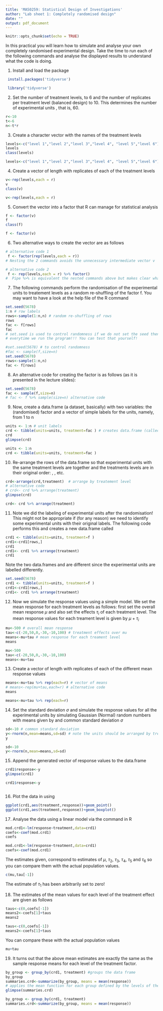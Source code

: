 ```yaml
---
title: 'MA50259: Statistical Design of Investigations'
author: "Lab sheet 1: Completely randomised design"
date: ""
output: pdf_document
---
```


```r
knitr::opts_chunk$set(echo = TRUE)
```

In this practical you will learn how to simulate and analyse your own completely randomised experimental design. Take the time to run each of the following commands and analyse the displayed results to understand what the code is doing.

1.  Install and load the \texttt{tidyverse} package

```r

 install.packages('tidyverse') 
```

```r
 library('tidyverse')
```

2.  Set the number of treatment levels, \texttt{t} to 6 and the number of replicates per treatment level \texttt{r} (balanced design) to 10. This determines the number of experimental units \texttt{n}, that is, 60.

```r
r<-10
t<-6
n<-t*r
```

3.  Create a character vector with the names of the treatment levels

```r
levels<-c("level 1","level 2","level 3","level 4", "level 5","level 6")
levels 
class(levels)
```

```r
levels<-c("level 1","level 2","level 3","level 4", "level 5","level 6")
```

4.  Create a vector of length \texttt{n} with \texttt{r} replicates of each of the \texttt{t} treatment levels

```r
v<-rep(levels,each = r)
v
class(v)

```

```r
v<-rep(levels,each = r)
```

5.  Convert the vector \texttt{v} into a factor that R can manage for statistical analysis

```r
f <- factor(v) 
f
class(f)
```

```r
f <- factor(v) 
```

6.  Two alternative ways to create the vector \texttt{f} are as follows

```r

# alternative code 1
 f <- factor(rep(levels,each = r))  
# Nesting the 2 commands avoids the unnecessary intermediate vector v

# alternative code 2
 f <- rep(levels,each = r) %>% factor() 
#  Pipe %>% is equivalent the nested commands above but makes clear what is evaluated first
```

7.  The following commands perform the randomisation of the experimental units to treatement levels as a random re-shuffling of the factor f. You may want to have a look at the help file of the R command \texttt{sample}

```r
set.seed(5678)
1:n # row labels
rows<-sample(1:n,n) # random re-shuffling of rows
rows
fac <- f[rows]
fac
# set.seed is used to control randomness if we do not set the seed then we obtain different results 
# everytime we run the program!!! You can test that yourself!
```

```r
#set.seed(5678) # to control randomness
#fac <- sample(f,size=n) 
set.seed(5678)
rows<-sample(1:n,n)
fac <- f[rows]
```

8.  An alternative code for creating the factor \texttt{fac} is as follows (as it is presented in the lecture slides):

```r
set.seed(5678)
fac <- sample(f,size=n) 
# fac <- f %>% sample(size=n) alternative code
```

9.  Now, create a data.frame (a dataset, basically) with two variables: the (randomised) factor \texttt{fac} and a vector of simple labels for the units, namely, from 1 to n

```r
units <- 1:n # unit labels
crd <- tibble(units=units, treatment=fac ) # creates data.frame (called tibble in the tidyverse)
crd
glimpse(crd)
```

```r
units <- 1:n 
crd <- tibble(units=units, treatment=fac ) 
```

10. Re-arrange the rows of the data.frame \texttt{crd} so that experimental units with the same treatment levels are together and the treatments levels are in their original order: \texttt{level 1}, \texttt{level 2}, etc.

```r
crd<-arrange(crd,treatment)  # arrange by treatement level
# alternative code 
# crd<- crd %>% arrange(treatment) 
glimpse(crd)
```

```r
crd<- crd %>% arrange(treatment)
```

11. Note we did the labeling of experimental units after the randomisation! This might not be appropriate if (for any reason) we need to identify some experimental units with their original labels. The following code performs this and creates a new data.frame called \texttt{crd1}

```r
crd1 <- tibble(units=units, treatment=f )
crd1<-crd1[rows,]
crd1
crd1<- crd1 %>% arrange(treatment)
crd1
```

Note the two data.frames \texttt{crd} and \texttt{crd1} are different since the experimental units are labelled differently.

```r
set.seed(5678)
crd1 <- tibble(units=units, treatment=f )
crd1<-crd1[rows,]
crd1<- crd1 %>% arrange(treatment)
```

12. Now we simulate the response values using a simple model. We set the mean response for each treatment levels as follows: first set the overall mean response $\mu$ and also set the effects $\tau_i$ of each treatment level. The mean response values for each treament level is given by $\mu+\tau_i$

```r
mu<-500 # overall mean response
tau<-c(-20,50,0,-30,-10,100) # treatment effects over mu
means<-mu+tau # mean response for each treament level
means
```

```r
mu<-500 
tau<-c(-20,50,0,-30,-10,100) 
means<-mu+tau
```

13. Create a vector of length \texttt{n} with \texttt{r} replicates of each of the \texttt{t} different mean response values

```r
means<-mu+tau %>% rep(each=r) # vector of means
# means<-rep(mu+tau,each=r) # alternative code 
means
```

```r
means<-mu+tau %>% rep(each=r)
```

14. Set the standard deviation $\sigma$ and simulate the response values for all the experimental units by simulating Gaussian (Normal) random numbers with means given by \texttt{means} and common standard deviation $\sigma$

```r
sd<-10 # common standard deviation
y<-rnorm(n,mean=means,sd=sd) # note the units should be arranged by treatment level
y
```

```r
sd<-10 
y<-rnorm(n,mean=means,sd=sd)
```

15. Append the generated vector of response values to the \texttt{crd1} data.frame

```r
crd1$response<-y
glimpse(crd1)
```

```r
crd1$response<-y
```

```r

```

16. Plot the data in \texttt{crd1} using \texttt{ggplot}

```r
ggplot(crd1,aes(treatment,response))+geom_point()
ggplot(crd1,aes(treatment,response))+geom_boxplot()
```

17. Analyse the data using a linear model via the \texttt{lm} command in R

```r
mod.crd1<-lm(response~treatment,data=crd1)
coefs<-coef(mod.crd1)
coefs
```

```r
mod.crd1<-lm(response~treatment,data=crd1)
coefs<-coef(mod.crd1)
```

The estimates given, correspond to estimates of $\mu$, $\tau_2$, $\tau_3$, $\tau_4$, $\tau_5$ and $\tau_6$ so you can compare them with the actual population values.

```r
c(mu,tau[-1])
```

The estimate of $\tau_1$ has been arbitrarily set to zero!

18. The estimates of the mean values for each level of the treatment effect are given as follows

```r
taus<-c(0,coefs[-1])
means2<-coefs[1]+taus
means2
```

```r
taus<-c(0,coefs[-1])
means2<-coefs[1]+taus
```

You can compare these with the actual population values

```r
mu+tau
```

19. It turns out that the above mean estimates are exactly the same as the sample response means for each level of the treatment factor.

```r
by_group <- group_by(crd1, treatment) #groups the data frame
by_group
summaries.crd<-summarize(by_group, means = mean(response)) 
# applies the mean function for each group defined by the levels of the treatment factor
glimpse(summaries.crd)

```

```r
by_group <- group_by(crd1, treatment) 
summaries.crd<-summarize(by_group, means = mean(response))
```

